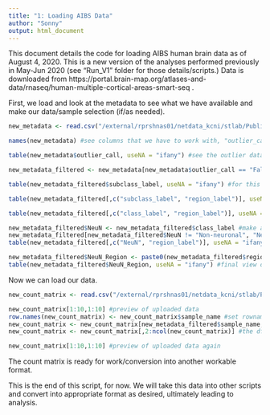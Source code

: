 ```yaml
---
title: "1: Loading AIBS Data"
author: "Sonny"
output: html_document
---
```


This document details the code for loading AIBS human brain data as of August 4, 2020. This is a new version of the analyses performed previously in May-Jun 2020 (see "Run_V1" folder for those details/scripts.) Data is downloaded from https://portal.brain-map.org/atlases-and-data/rnaseq/human-multiple-cortical-areas-smart-seq .

First, we load and look at the metadata to see what we have available and make our data/sample selection (if/as needed).

```r

new_metadata <- read.csv("/external/rprshnas01/netdata_kcni/stlab/Public/AIBS_scRNAseq_2019/human/metadata.csv", stringsAsFactors=FALSE) #this file corresponds to https://idk-etl-prod-download-bucket.s3.amazonaws.com/aibs_human_ctx_smart-seq/metadata.csv , we are using FALSE for strings as factors so that we can edit and order them later

names(new_metadata) #see columns that we have to work with, "outlier_call" and "subclass_label" are of interest to us here

table(new_metadata$outlier_call, useNA = "ifany") #see the outlier data; there are 1985 "outliers", likely corresponding to "tome_sample_meta_filtered$class_label == 'Exclude'" from Run_V1

new_metadata_filtered <- new_metadata[new_metadata$outlier_call == "False",] #filter out outliers

table(new_metadata_filtered$subclass_label, useNA = "ifany") #for this demo/workbook, we will be working with subclass labels; this is to let us see what data we have

table(new_metadata_filtered[,c("subclass_label", "region_label")], useNA = "ifany") #we can see from this that non-neuronal cell types have drastically decreased sample sizes when split to brain regions

table(new_metadata_filtered[,c("class_label", "region_label")], useNA = "ifany") #re-illustrate the point above

new_metadata_filtered$NeuN <- new_metadata_filtered$class_label #make a new variable for classifying as neuron/nonneuron
new_metadata_filtered[new_metadata_filtered$NeuN != "Non-neuronal", "NeuN"] <- "Neuronal" #change gabaergic/glutamatergic to Neuronal
table(new_metadata_filtered[,c("NeuN", "region_label")], useNA = "ifany") #see our sample distribution now

new_metadata_filtered$NeuN_Region <- paste0(new_metadata_filtered$region_label, "_", new_metadata_filtered$NeuN) #may be useful for filtering later on
table(new_metadata_filtered$NeuN_Region, useNA = "ifany") #final view of our sample distribution

```

Now we can load our data.


```r

new_count_matrix <- read.csv("/external/rprshnas01/netdata_kcni/stlab/Public/AIBS_scRNAseq_2019/human/matrix.csv", stringsAsFactors=FALSE) #this file corresponds to https://idk-etl-prod-download-bucket.s3.amazonaws.com/aibs_human_ctx_smart-seq/matrix.csv 

new_count_matrix[1:10,1:10] #preview of uploaded data
row.names(new_count_matrix) <- new_count_matrix$sample_name #set rownames
new_count_matrix <- new_count_matrix[new_metadata_filtered$sample_name,] #filter for the cells we specified previously
new_count_matrix <- new_count_matrix[,2:ncol(new_count_matrix)] #the df so far has samples as the first column, which is generally not desired for many situations. Thus, we set the row names to the first column and remove the first column; careful to run this only ONCE

new_count_matrix[1:10,1:10] #preview of uploaded data again

```

The count matrix is ready for work/conversion into another workable format.

This is the end of this script, for now. We will take this data into other scripts and convert into appropriate format as desired, ultimately leading to analysis.

